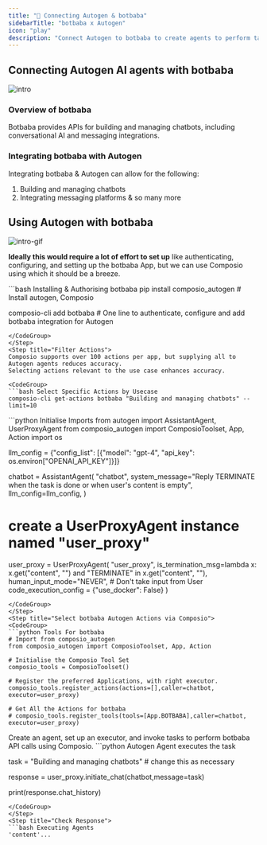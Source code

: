 ```yaml
---
title: "🚀 Connecting Autogen & botbaba"
sidebarTitle: "botbaba x Autogen"
icon: "play"
description: "Connect Autogen to botbaba to create agents to perform tasks using natural language"
---
```


## Connecting Autogen AI agents with botbaba
![intro](/media/intro.jpg)

### Overview of botbaba

Botbaba provides APIs for building and managing chatbots, including conversational AI and messaging integrations.

### Integrating botbaba with Autogen

Integrating botbaba & Autogen can allow for the following:

1. Building and managing chatbots
2. Integrating messaging platforms
& so many more

## Using Autogen with botbaba
![intro-gif](/media/intro.gif)
<Steps>
<Step title="Setting Up the Environment">

**Ideally this would require a lot of effort to set up** like authenticating, configuring, and setting up the botbaba App, but we can use Composio using which it should be a breeze.

<CodeGroup>
```bash Installing & Authorising botbaba
pip install composio_autogen # Install autogen, Composio 

composio-cli add botbaba # One line to authenticate, configure and add botbaba integration for Autogen
```
</CodeGroup>
</Step>
<Step title="Filter Actions">
Composio supports over 100 actions per app, but supplying all to Autogen agents reduces accuracy.
Selecting actions relevant to the use case enhances accuracy.

<CodeGroup>
```bash Select Specific Actions by Usecase
composio-cli get-actions botbaba "Building and managing chatbots" --limit=10
```
</CodeGroup>

</Step>
<Step title="Import Base Packages">

<CodeGroup>
```python Initialise Imports
from autogen import AssistantAgent, UserProxyAgent
from composio_autogen import ComposioToolset, App, Action
import os

llm_config = {"config_list": [{"model": "gpt-4", "api_key": os.environ["OPENAI_API_KEY"]}]}

chatbot = AssistantAgent(
    "chatbot",
    system_message="Reply TERMINATE when the task is done or when user's content is empty",
    llm_config=llm_config,
)

# create a UserProxyAgent instance named "user_proxy"
user_proxy = UserProxyAgent(
    "user_proxy",
    is_termination_msg=lambda x: x.get("content", "") and "TERMINATE" in x.get("content", ""),
    human_input_mode="NEVER", # Don't take input from User
    code_execution_config = {"use_docker": False}
)
```
</CodeGroup>
</Step>
<Step title="Select botbaba Autogen Actions via Composio">
<CodeGroup>
```python Tools For botbaba
# Import from composio_autogen
from composio_autogen import ComposioToolset, App, Action

# Initialise the Composio Tool Set
composio_tools = ComposioToolset()

# Register the preferred Applications, with right executor. 
composio_tools.register_actions(actions=[],caller=chatbot, executor=user_proxy)

# Get All the Actions for botbaba
# composio_tools.register_tools(tools=[App.BOTBABA],caller=chatbot, executor=user_proxy) 
```
</CodeGroup>
</Step>
<Step title="Execute the Agent">
Create an agent, set up an executor, and invoke tasks to perform botbaba API calls using Composio. 
<CodeGroup>
```python Autogen Agent executes the task

task = "Building and managing chatbots" # change this as necessary

response = user_proxy.initiate_chat(chatbot,message=task)

print(response.chat_history)
```
</CodeGroup>
</Step>
<Step title="Check Response">
```bash Executing Agents
'content'...
```
</Step>
</Steps>
